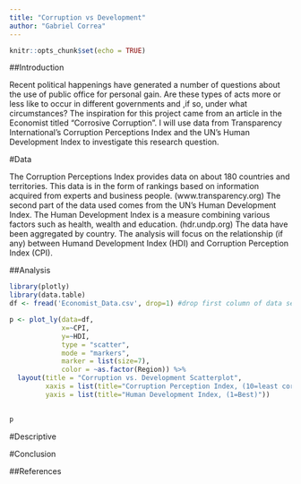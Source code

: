 ```yaml
---
title: "Corruption vs Development"
author: "Gabriel Correa"
---
```


```r
knitr::opts_chunk$set(echo = TRUE)
```

##Introduction

Recent political happenings have generated a number of questions about the use of public office for personal gain. Are these types of acts more or less like to occur in different governments and ,if so, under what circumstances? The inspiration for this project came from an article in the Economist titled "Corrosive Corruption". I will use data from Transparency International's Corruption Perceptions Index and the UN's Human Development Index to investigate this research question. 

#Data

The Corruption Perceptions Index provides data on about 180 countries and territories. This data is in the form of rankings based on information acquired from experts and business people. (www.transparency.org)
The second part of the data used comes from the UN's Human Development Index. The Human Development Index is a measure combining various factors such as health, wealth and education. (hdr.undp.org) 
The data have been aggregated by country. The analysis will focus on the relationship (if any) between Humand Development Index (HDI) and Corruption Perception Index (CPI). 

##Analysis

```r
library(plotly)
library(data.table)
df <- fread('Economist_Data.csv', drop=1) #drop first column of data set.

p <- plot_ly(data=df, 
             x=~CPI, 
             y=~HDI,
             type = "scatter",
             mode = "markers",
             marker = list(size=7),
             color = ~as.factor(Region)) %>%
  layout(title = "Corruption vs. Development Scatterplot",
         xaxis = list(title="Corruption Perception Index, (10=least corrupt)"),
         yaxis = list(title="Human Development Index, (1=Best)"))

   
p
```

#Descriptive 



#Conclusion



##References



